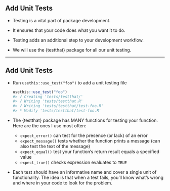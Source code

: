 
## Add Unit Tests

* Testing is a vital part of package development. 

* It ensures that your code does what you want it to do. 

* Testing adds an additional step to your development workflow.

* We will use the {testthat} package for all our unit testing.

---
## Add Unit Tests

* Run `usethis::use_test("foo")` to add a unit testing file

  ```r
  usethis::use_test("foo")
  #> √ Creating 'tests/testthat/'
  #> √ Writing 'tests/testthat.R'
  #> √ Writing 'tests/testthat/test-foo.R'
  #> * Modify 'tests/testthat/test-foo.R'
  ```

* The {testthat} package has MANY functions for testing your function. Here are the ones I use most often:
  - `expect_error()` can test for the presence (or lack) of an error
  - `expect_message()` tests whether the function prints a message (can also test the text of the message)
  - `expect_equal()` test your function's return result equals a specified value
  - `expect_true()` checks expression evaluates to `TRUE`
  
* Each test should have an informative name and cover a single unit of functionality. The idea is that when a test fails, you’ll know what’s wrong and where in your code to look for the problem.